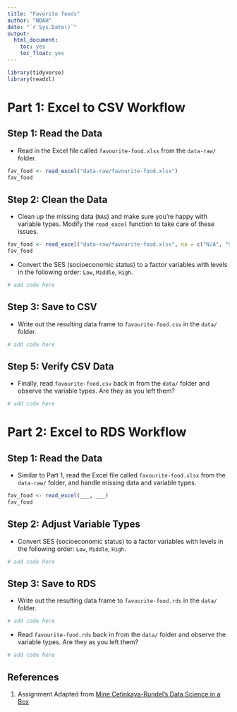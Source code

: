 ```yaml
---
title: "Favorite foods"
author: "NOAH"
date: "`r Sys.Date()`"
output: 
  html_document: 
    toc: yes
    toc_float: yes
---
```


```r
library(tidyverse)
library(readxl)
```

# Part 1: Excel to CSV Workflow


## Step 1: Read the Data

* Read in the Excel file called `favourite-food.xlsx` from the `data-raw/` folder.

```r
fav_food <- read_excel("data-raw/favourite-food.xlsx")
fav_food
```

## Step 2: Clean the Data

* Clean up the missing data (`NA`s) and make sure you're happy with variable types. Modify the `read_excel` function to take care of these issues.

```r
fav_food <- read_excel("data-raw/favourite-food.xlsx", na = c("N/A", "99999"))
fav_food
```

* Convert the SES (socioeconomic status) to a factor variables with levels in the 
following order: `Low`, `Middle`, `High`.

```r
# add code here
```

## Step 3: Save to CSV

* Write out the resulting data frame to `favourite-food.csv` in the `data/` folder.

```r
# add code here
```

## Step 5: Verify CSV Data

* Finally, read `favourite-food.csv` back in from the `data/` folder and 
observe the variable types. Are they as you left them?

```r
# add code here
```

# Part 2: Excel to RDS Workflow

## Step 1: Read the Data
* Similar to Part 1, read  the Excel file called `favourite-food.xlsx` from the `data-raw/` folder, and handle missing data and variable types.

```r
fav_food <- read_excel(___, ___)
fav_food 
```

## Step 2: Adjust Variable Types

* Convert SES (socioeconomic status) to a factor variables with levels in the 
following order: `Low`, `Middle`, `High`.

```r
# add code here
```

## Step 3: Save to RDS
* Write out the resulting data frame to `favourite-food.rds` in the `data/` folder.

```r
# add code here
```

* Read `favourite-food.rds` back in from the `data/` folder and observe the 
variable types. Are they as you left them?

```r
# add code here
```

## References {#references}
1. Assignment Adapted from [Mine Cetinkaya-Rundel's Data Science in a Box](https://github.com/rstudio-education/datascience-box)